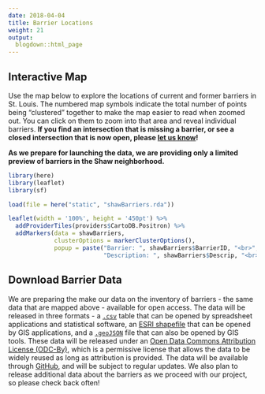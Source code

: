 ```yaml
---
date: 2018-04-04
title: Barrier Locations
weight: 21
output:
  blogdown::html_page
---
```


## Interactive Map
Use the map below to explore the locations of current and former barriers in St. Louis. The numbered map symbols  indicate the total number of points being "clustered" together to make the map easier to read when zoomed out. You can click on them to zoom into that area and reveal individual barriers. **If you find an intersection that is missing a barrier, or see a closed intersection that is now open, please [let us know](mailto:chris.prener@slu.edu)!** 

**As we prepare for launching the data, we are providing only a limited preview of barriers in the Shaw neighborhood.**
<p> </p>
```r
library(here)
library(leaflet)
library(sf)

load(file = here("static", "shawBarriers.rda"))

leaflet(width = '100%', height = '450pt') %>% 
  addProviderTiles(providers$CartoDB.Positron) %>% 
  addMarkers(data = shawBarriers, 
             clusterOptions = markerClusterOptions(),
             popup = paste("Barrier: ", shawBarriers$BarrierID, "<br>",
                           "Description: ", shawBarriers$Descrip, "<br>"))
```
<p> </p>
## Download Barrier Data
We are preparing the make our data on the inventory of barriers - the same data that are mapped above - available for open access. The data will be released in three formats - a [`.csv`](https://en.wikipedia.org/wiki/Comma-separated_values) table that can be opened by spreadsheet applications and statistical software, an [ESRI shapefile](https://en.wikipedia.org/wiki/Shapefile) that can be opened by GIS applications, and a [`.geoJSON`](https://en.wikipedia.org/wiki/GeoJSON) file that can also be opened by GIS tools. These data will be released under an [Open Data Commons Attribution License (ODC-By)](http://opendatacommons.org/licenses/by/1.0/), which is a permissive license that allows the data to be widely reused as long as attribution is provided. The data will be available through [GitHub](), and will be subject to regular updates. We also plan to release additional data about the barriers as we proceed with our project, so please check back often!